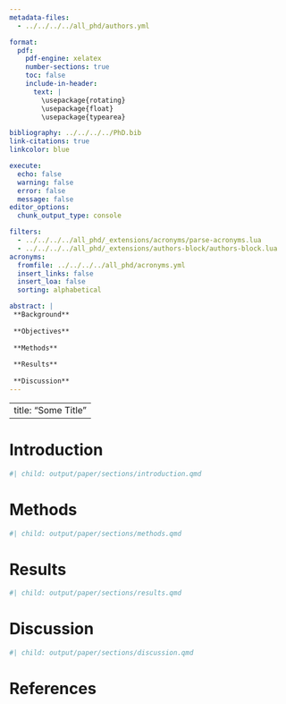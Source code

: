 ```yaml
---
metadata-files:
  - ../../../../all_phd/authors.yml

format:
  pdf:
    pdf-engine: xelatex
    number-sections: true
    toc: false
    include-in-header:
      text: |
        \usepackage{rotating}
        \usepackage{float}
        \usepackage{typearea}

bibliography: ../../../../PhD.bib
link-citations: true
linkcolor: blue

execute:
  echo: false
  warning: false
  error: false
  message: false
editor_options: 
  chunk_output_type: console

filters:
  - ../../../../all_phd/_extensions/acronyms/parse-acronyms.lua
  - ../../../../all_phd/_extensions/authors-block/authors-block.lua
acronyms:
  fromfile: ../../../../all_phd/acronyms.yml
  insert_links: false
  insert_loa: false
  sorting: alphabetical

abstract: |
 **Background**
 
 **Objectives**
 
 **Methods**
 
 **Results**
 
 **Discussion**
---
```


```{=latex}
\setcounter{tocdepth}{4}
\tableofcontents
```

---
title: "Some Title"
---

<!-- ####################################################################### -->
# Introduction {#intro}
```r
#| child: output/paper/sections/introduction.qmd
```
<!-- ####################################################################### -->

<!-- ####################################################################### -->
# Methods {#methods}
```r
#| child: output/paper/sections/methods.qmd
```
<!-- ####################################################################### -->

<!-- ####################################################################### -->
# Results {#res}
```r
#| child: output/paper/sections/results.qmd
```
<!-- ####################################################################### -->

<!-- ####################################################################### -->
# Discussion {#discussion}
```r
#| child: output/paper/sections/discussion.qmd
```
<!-- ####################################################################### -->

\newpage

<!-- ####################################################################### -->
# References {.unnumbered}
<!-- ####################################################################### -->

::: {#refs}
:::

